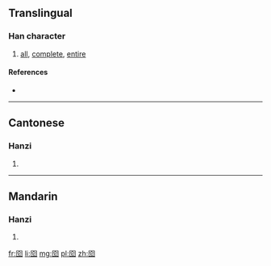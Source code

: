 {{also|圇}}
==Translingual==

===Han character===
{{Han char|rn=31|rad=囗|as=04|sn=7|four=|canj=田人心 (WOP)|ids=⿴[[囗]][[仑]]}}

# [[all]], [[complete]], [[entire]]

====References====
* {{Han ref|kx=0217.251|hdz=10715.080|uh=56F5|ud=22261}}

----

==Cantonese==

===Hanzi===
{{yue-hanzi|jyut=[[leon4]]|y=leun4|tra=圇}}

# {{defn|lang=yue|sort=囗04}}

----

==Mandarin==

===Hanzi===
{{cmn-hanzi|tra=圇|pin=[[lún]] ([[lun2]])|wg=lun<sup>2</sup>}}

# {{defn|lang=cmn|sort=囗04}}

[[fr:囵]]
[[li:囵]]
[[mg:囵]]
[[pl:囵]]
[[zh:囵]]